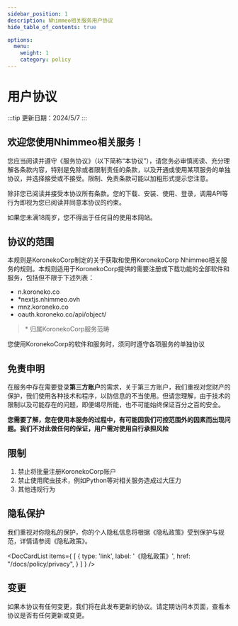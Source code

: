 ```yaml
---
sidebar_position: 1
description: Nhimmeo相关服务用户协议
hide_table_of_contents: true

options:
  menu:
    weight: 1
    category: policy
---
```


# 用户协议

:::tip
更新日期：2024/5/7
:::

## 欢迎您使用Nhimmeo相关服务！

您应当阅读并遵守《服务协议》（以下简称“本协议”），请您务必审慎阅读、充分理解各条款内容，特别是免除或者限制责任的条款，以及开通或使用某项服务的单独协议，并选择接受或不接受。限制、免责条款可能以加粗形式提示您注意。

除非您已阅读并接受本协议所有条款。您的下载、安装、使用、登录，调用API等行为即视为您已阅读并同意本协议的约束。

如果您未满18周岁，您不得出于任何目的使用本网站。

## 协议的范围

本规则是KoronekoCorp制定的关于获取和使用KoronekoCorp Nhimmeo相关服务的规则。本规则适用于KoronekoCorp提供的需要注册或下载功能的全部软件和服务，包括但不限于下述列表：

- n.koroneko.co
- \*nextjs.nhimmeo.ovh
- mnz.koroneko.co
- oauth.koroneko.co/api/object/

> \* 归属KoronekoCorp服务范畴

您使用KoronekoCorp的软件和服务时，须同时遵守各项服务的单独协议

## 免责申明

在服务中存在需要登录**第三方账户**的需求，关于第三方账户，我们重视对您财产的保护，我们使用各种技术和程序，以防信息的不当使用。但请您理解，由于技术的限制以及可能存在的问题，即便竭尽所能，也不可能始终保证百分之百的安全。

**您需要了解，您在使用本服务的过程中，有可能因我们可控范围外的因素而出现问题。我们不对此做任何的保证，用户需对使用自行承担风险**

## 限制

1. 禁止将批量注册KoronekoCorp账户
2. 禁止使用爬虫技术，例如Python等对相关服务造成过大压力
3. 其他违规行为

## 隐私保护

我们重视对你隐私的保护，你的个人隐私信息将根据《隐私政策》受到保护与规范，详情请参阅《隐私政策》。


<DocCardList items={
    [
        {
            type: 'link',
            label: '《隐私政策》',
            href: "/docs/policy/privacy",
        }
    ]
} />


## 变更

如果本协议有任何变更，我们将在此发布更新的协议。请定期访问本页面，查看本协议是否有任何更新或变更。